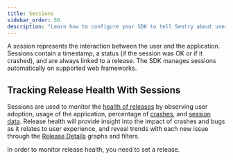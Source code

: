 ```yaml
---
title: Sessions
sidebar_order: 50
description: "Learn how to configure your SDK to tell Sentry about users sessions."
---
```


A session represents the interaction between the user and the application. Sessions contain a timestamp, a status (if the session was OK or if it crashed), and are always linked to a release. The SDK manages sessions automatically on <PlatformLink to="/integrations/#web-frameworks">supported web frameworks</PlatformLink>.

<PlatformContent includePath="configuration/auto-session-tracking" />

## Tracking Release Health With Sessions

Sessions are used to monitor the [health of releases](/product/releases/health/) by observing user adoption, usage of the application, percentage of [crashes](/product/releases/health/#crash), and [session data](/product/releases/health/#session). Release health will provide insight into the impact of crashes and bugs as it relates to user experience, and reveal trends with each new issue through the [Release Details](/product/releases/release-details/) graphs and filters.

In order to monitor release health, you need to set a <PlatformLink to="/configuration/releases/">release</PlatformLink>.
